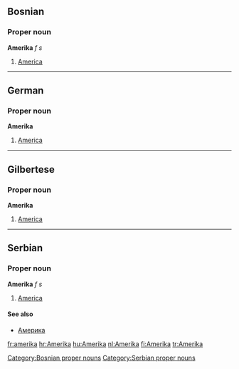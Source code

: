 ==Bosnian==
===Proper noun===
'''Amerika''' ''f s''
#[[America]]
[[Category:Bosnian proper nouns]]
----
==German==
===Proper noun===
'''Amerika'''
#[[America]]
----
==Gilbertese==
===Proper noun===
'''Amerika'''
#[[America]]
----
==Serbian==
===Proper noun===
'''Amerika''' ''f s''
#[[America]]
====See also====
*[[Америка]]
[[Category:Serbian proper nouns]]

[[fr:amerika]]
[[hr:Amerika]]
[[hu:Amerika]]
[[nl:Amerika]]
[[fi:Amerika]]
[[tr:Amerika]]